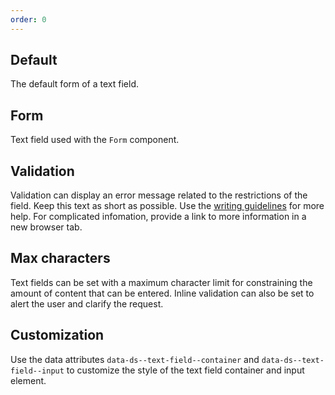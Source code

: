 ```yaml
---
order: 0
---
```



## Default

The default form of a text field.

<Example Component={TextFieldDefault} packageName="@atlaskit/textfield" />

## Form

Text field used with the `Form` component.

<Example Component={TextFieldForm} packageName="@atlaskit/textfield" />

## Validation

Validation can display an error message related to the restrictions of the field. Keep this text as short as possible. Use the [writing guidelines](/content/writing-style) for more help. For complicated infomation, provide a link to more information in a new browser tab.

<Example
  Component={TextFieldFormValidation}
  packageName="@atlaskit/textfield"
/>

## Max characters

Text fields can be set with a maximum character limit for constraining the amount of content that can be entered. Inline validation can also be set to alert the user and clarify the request.

<Example Component={TextFieldMaxValue} packageName="@atlaskit/textfield" />

## Customization

Use the data attributes `data-ds--text-field--container` and `data-ds--text-field--input` to customize the style of the text field container and input element.

<Example
  Component={TextFieldOverrideStyles}
  packageName="@atlaskit/textfield"
/>
